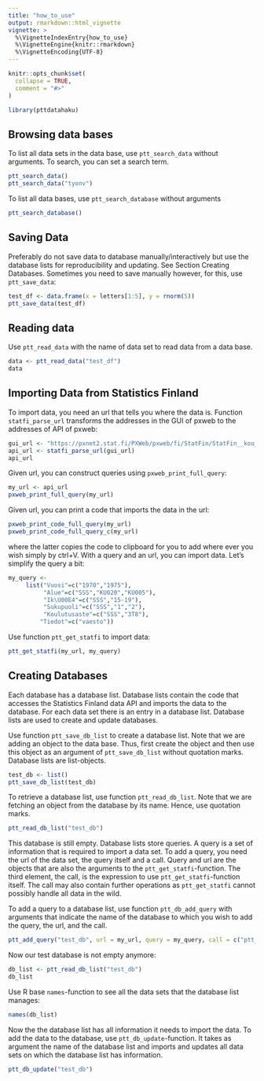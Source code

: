```yaml
---
title: "how_to_use"
output: rmarkdown::html_vignette
vignette: >
  %\VignetteIndexEntry{how_to_use}
  %\VignetteEngine{knitr::rmarkdown}
  %\VignetteEncoding{UTF-8}
---
```


```r
knitr::opts_chunk$set(
  collapse = TRUE,
  comment = "#>"
)
```

```r
library(pttdatahaku)
```

## Browsing data bases

To list all data sets in the data base, use `ptt_search_data` without arguments. To search, you can set a search term.

```r
ptt_search_data()
ptt_search_data("tyonv")
```

To list all data bases, use `ptt_search_database` without arguments

```r
ptt_search_database()
```

## Saving Data

Preferably do not save data to database manually/interactively but use the database lists for reproducibility and updating. See Section Creating Databases. Sometimes you need to save manually however, for this, use `ptt_save_data`:

```r
test_df <- data.frame(x = letters[1:5], y = rnorm(5))
ptt_save_data(test_df)
```

## Reading data

Use `ptt_read_data` with the name of data set to read data from a data base. 

```r
data <- ptt_read_data("test_df")
data
```

## Importing Data from Statistics Finland

To import data, you need an url that tells you where the data is. Function `statfi_parse_url` transforms the addresses in the GUI of pxweb to the addresses of API of pxweb:

```r
gui_url <- "https://pxnet2.stat.fi/PXWeb/pxweb/fi/StatFin/StatFin__kou__vkour/statfin_vkour_pxt_12bq.px/"
api_url <- statfi_parse_url(gui_url)
api_url
```

Given url, you can construct queries using `pxweb_print_full_query`:

```r
my_url <- api_url
pxweb_print_full_query(my_url)
```

Given url, you can print a code that imports the data in the url:

```r
pxweb_print_code_full_query(my_url)
pxweb_print_code_full_query_c(my_url)
```

where the latter copies the code to clipboard for you to add where ever you wish simply by ctrl+V. With a query and an url, you can import data. Let's simplify the query a bit:

```r
my_query <-
     list("Vuosi"=c("1970","1975"),
          "Alue"=c("SSS","KU020","KU005"),
          "Ik\U00E4"=c("SSS","15-19"),
          "Sukupuoli"=c("SSS","1","2"),
          "Koulutusaste"=c("SSS","3T8"),
         "Tiedot"=c("vaesto"))
```

Use function `ptt_get_statfi` to import data:

```r
ptt_get_statfi(my_url, my_query)
```

## Creating Databases

Each database has a database list. Database lists contain the code that accesses the Statistics Finland data API and imports the data to the database. For each data set there is an entry in a database list. Database lists are used to create and update databases. 

Use function `ptt_save_db_list` to create a database list. Note that we are adding an object to the data base. Thus, first create the object and then use this object as an argument of `ptt_save_db_list` without quotation marks. Database lists are list-objects.

```r
test_db <- list()
ptt_save_db_list(test_db)
```

To retrieve a database list, use function `ptt_read_db_list`. Note that we are fetching an object from the database by its name. Hence, use quotation marks.

```r
ptt_read_db_list("test_db")
```

This database is still empty. Database lists store queries. A query is a set of information that is required to import a data set. To add a query, you need the url of the data set, the query itself and a call. Query and url are the objects that are also the arguments to the `ptt_get_statfi`-function. The third element, the call, is the expression to use `ptt_get_statfi`-function itself. The call may also contain further operations as `ptt_get_statfi` cannot possibly handle all data in the wild.

To add a query to a database list, use function `ptt_db_add_query` with arguments that indicate the name of the database to which you wish to add the query, the url, and the call.

```r
ptt_add_query("test_db", url = my_url, query = my_query, call = c("ptt_get_statfi(url, query)"))
```

Now our test database is not empty anymore:

```r
db_list <- ptt_read_db_list("test_db")
db_list
```

Use R base `names`-function to see all the data sets that the database list manages:

```r
names(db_list)
```


Now the the database list has all information it needs to import the data. To add the data to the database, use `ptt_db_update`-function. It takes as argument the name of the database list and imports and updates all data sets on which the database list has information.

```r
ptt_db_update("test_db")
```







